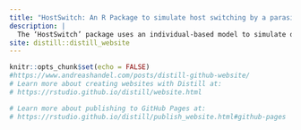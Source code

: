 ---
title: "HostSwitch: An R Package to simulate host switching by a parasite"
description: |
  The ‘HostSwitch’ package uses an individual-based model to simulate dispersion and host switch events by a consumer. As a consequence to the adaptation to a new resource, the consumer may expand its host range. The HostSwitch R package provides functions to explore host switch events on a novel resource over the time. Based on the Individual-Based Model (IBM) published in Araujo et al. (2015), the main function of this R package simulates the colonization dynamics of consumers over resources that are randomly offered. The HostSwitch package was implemented by including all functionalities in the original IBM model as well as numerous additions, such as comparison and evaluation of simulations with several customized parameter options and an in-depth description of the parameters in an ecological context. We aim to reach a broader audience by providing an interactive visualization of the model and linking the theoretical model to real world scenarios. The dataset (“data$parli”) provided with the present package provide a useful series of example with some parameters retrived from the literature.
site: distill::distill_website
---

```{r setup, include=FALSE}
knitr::opts_chunk$set(echo = FALSE)
#https://www.andreashandel.com/posts/distill-github-website/
# Learn more about creating websites with Distill at:
# https://rstudio.github.io/distill/website.html

# Learn more about publishing to GitHub Pages at:
# https://rstudio.github.io/distill/publish_website.html#github-pages

```

